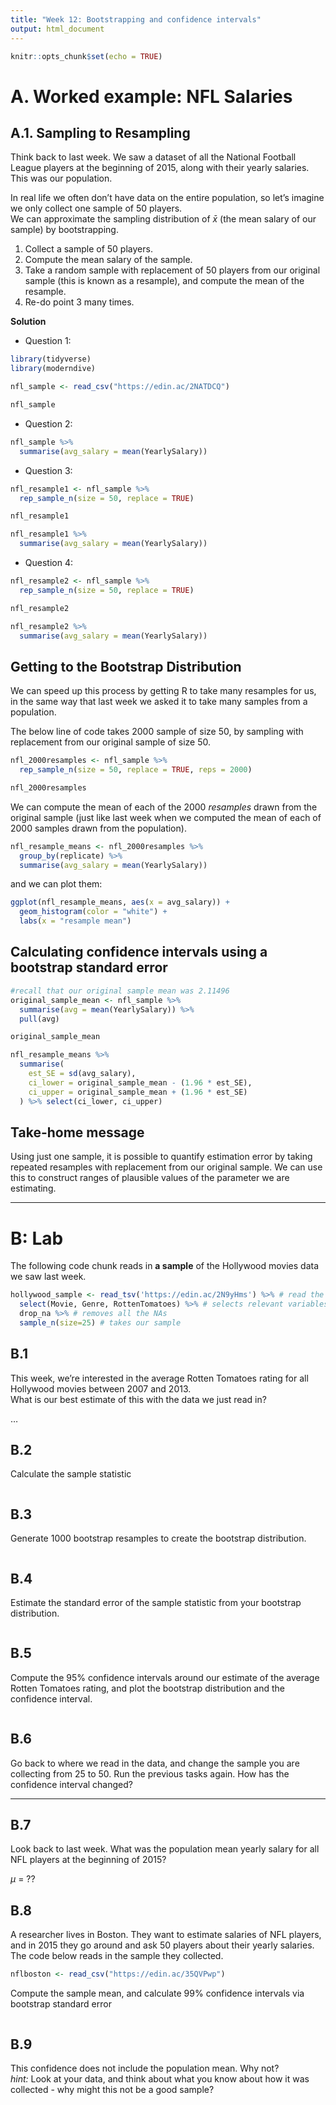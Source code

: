 ```yaml
---
title: "Week 12: Bootstrapping and confidence intervals"
output: html_document
---
```


```r
knitr::opts_chunk$set(echo = TRUE)
```

# A. Worked example: NFL Salaries

## A.1. Sampling to Resampling

Think back to last week. We saw a dataset of all the National Football League players at the beginning of 2015, along with their yearly salaries. This was our population.

In real life we often don't have data on the entire population, so let's imagine we only collect one sample of 50 players.  
We can approximate the sampling distribution of $\bar{x}$ (the mean salary of our sample) by bootstrapping. 

1. Collect a sample of 50 players.
2. Compute the mean salary of the sample.
3. Take a random sample with replacement of 50 players from our original sample (this is known as a resample), and compute the mean of the resample. 
4. Re-do point 3 many times. 

**Solution**  

- Question 1: 
```r
library(tidyverse)
library(moderndive)

nfl_sample <- read_csv("https://edin.ac/2NATDCQ")

nfl_sample
```

- Question 2:
```r
nfl_sample %>%
  summarise(avg_salary = mean(YearlySalary))
```

- Question 3:
```r
nfl_resample1 <- nfl_sample %>%
  rep_sample_n(size = 50, replace = TRUE)

nfl_resample1

nfl_resample1 %>% 
  summarise(avg_salary = mean(YearlySalary))
```

- Question 4: 
```r
nfl_resample2 <- nfl_sample %>%
  rep_sample_n(size = 50, replace = TRUE)

nfl_resample2

nfl_resample2 %>% 
  summarise(avg_salary = mean(YearlySalary))
```


## Getting to the Bootstrap Distribution  

We can speed up this process by getting R to take many resamples for us, in the same way that last week we asked it to take many samples from a population.  

The below line of code takes 2000 sample of size 50, by sampling with replacement from our original sample of size 50. 
```r
nfl_2000resamples <- nfl_sample %>% 
  rep_sample_n(size = 50, replace = TRUE, reps = 2000)

nfl_2000resamples
```

We can compute the mean of each of the 2000 *resamples* drawn from the original sample (just like last week when we computed the mean of each of 2000 samples drawn from the population).
```r
nfl_resample_means <- nfl_2000resamples %>%
  group_by(replicate) %>%
  summarise(avg_salary = mean(YearlySalary))
```

and we can plot them:

```r
ggplot(nfl_resample_means, aes(x = avg_salary)) + 
  geom_histogram(color = "white") + 
  labs(x = "resample mean")
```

## Calculating confidence intervals using a bootstrap standard error  

```r
#recall that our original sample mean was 2.11496
original_sample_mean <- nfl_sample %>% 
  summarise(avg = mean(YearlySalary)) %>%
  pull(avg)

original_sample_mean

nfl_resample_means %>%
  summarise(
    est_SE = sd(avg_salary), 
    ci_lower = original_sample_mean - (1.96 * est_SE),
    ci_upper = original_sample_mean + (1.96 * est_SE)
  ) %>% select(ci_lower, ci_upper)
```


## Take-home message

Using just one sample, it is possible to quantify estimation error by taking repeated resamples with replacement from our original sample. 
We can use this to construct ranges of plausible values of the parameter we are estimating. 



----


# B: Lab 

The following code chunk reads in **a sample** of the Hollywood movies data we saw last week. 
```r
hollywood_sample <- read_tsv('https://edin.ac/2N9yHms') %>% # read the data
  select(Movie, Genre, RottenTomatoes) %>% # selects relevant variables
  drop_na %>% # removes all the NAs
  sample_n(size=25) # takes our sample
```

## B.1  
This week, we're interested in the average Rotten Tomatoes rating for all Hollywood movies between 2007 and 2013.   
What is our best estimate of this with the data we just read in?

...

## B.2  
Calculate the sample statistic

```r

```

## B.3  
Generate 1000 bootstrap resamples to create the bootstrap distribution. 

```r

```

## B.4 
Estimate the standard error of the sample statistic from your bootstrap distribution.

```r

```


## B.5  
Compute the 95% confidence intervals around our estimate of the average Rotten Tomatoes rating, and plot the bootstrap distribution and the confidence interval.

```r

```

## B.6

Go back to where we read in the data, and change the sample you are collecting from 25 to 50. 
Run the previous tasks again.
How has the confidence interval changed?



---


## B.7
Look back to last week. What was the population mean yearly salary for all NFL players at the beginning of 2015? 
  
$\mu$ = ??  
  

## B.8
A researcher lives in Boston. They want to estimate salaries of NFL players, and in 2015 they go around and ask 50 players about their yearly salaries.  
The code below reads in the sample they collected.

```r
nflboston <- read_csv("https://edin.ac/35QVPwp")
```

Compute the sample mean, and calculate 99% confidence intervals via bootstrap standard error

```r



```


## B.9 
This confidence does not include the population mean. Why not?  
*hint:* Look at your data, and think about what you know about how it was collected - why might this not be a good sample?


